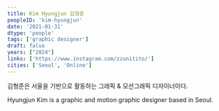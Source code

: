 ```yaml
---
title: Kim Hyungjun 김형준
peopleID: 'kim-hyungjun'
date: '2021-01-31'
dtype: 'people'
tags: ['graphic designer']
draft: false
years: ["2024"]
links: ['https://www.instagram.com/zzunitito/']
cities: ['Seoul', 'Online']
---
```


김형준은 서울을 기반으로 활동하는 그래픽 & 모션그래픽 디자이너이다. 

Hyungjun Kim is a graphic and motion graphic designer based in Seoul.